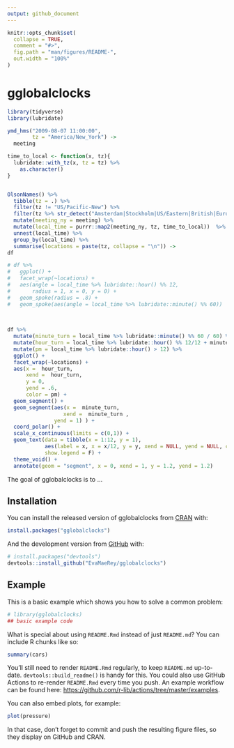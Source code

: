 ```yaml
---
output: github_document
---
```


<!-- README.md is generated from README.Rmd. Please edit that file -->

```r
knitr::opts_chunk$set(
  collapse = TRUE,
  comment = "#>",
  fig.path = "man/figures/README-",
  out.width = "100%"
)
```

# gglobalclocks


```r
library(tidyverse)
library(lubridate)

ymd_hms("2009-08-07 11:00:00", 
        tz = "America/New_York") ->
  meeting

time_to_local <- function(x, tz){
  lubridate::with_tz(x, tz = tz) %>%
    as.character()
}


OlsonNames() %>%
  tibble(tz = .) %>%
  filter(tz != "US/Pacific-New") %>%
  filter(tz %>% str_detect("Amsterdam|Stockholm|US/Eastern|British|Europe/London|US/Pacific|Mountain|US/Central")) %>%
  mutate(meeting_ny = meeting) %>%
  mutate(local_time = purrr::map2(meeting_ny, tz, time_to_local))  %>%
  unnest(local_time) %>%
  group_by(local_time) %>%
  summarise(locations = paste(tz, collapse = "\n")) ->
df

# df %>% 
#   ggplot() + 
#   facet_wrap(~locations) +
#   aes(angle = local_time %>% lubridate::hour() %% 12, 
#       radius = 1, x = 0, y = 0) +
#   geom_spoke(radius = .8) + 
#   geom_spoke(aes(angle = local_time %>% lubridate::minute() %% 60)) 
  

  
df %>% 
  mutate(minute_turn = local_time %>% lubridate::minute() %% 60 / 60) %>% 
  mutate(hour_turn = local_time %>% lubridate::hour() %% 12/12 + minute_turn/12) %>% 
  mutate(pm = local_time %>% lubridate::hour() > 12) %>% 
  ggplot() + 
  facet_wrap(~locations) + 
  aes(x =  hour_turn, 
      xend =  hour_turn,
      y = 0,
      yend = .6,
      color = pm) + 
  geom_segment() + 
  geom_segment(aes(x =  minute_turn, 
                  xend =  minute_turn ,
               yend = 1) ) + 
  coord_polar() + 
  scale_x_continuous(limits = c(0,1)) + 
  geom_text(data = tibble(x = 1:12, y = 1), 
            aes(label = x, x = x/12, y = y, xend = NULL, yend = NULL, color = NULL),
            show.legend = F) + 
  theme_void() + 
  annotate(geom = "segment", x = 0, xend = 1, y = 1.2, yend = 1.2)

```

<!-- badges: start -->
<!-- badges: end -->

The goal of gglobalclocks is to ...

## Installation

You can install the released version of gglobalclocks from [CRAN](https://CRAN.R-project.org) with:

``` r
install.packages("gglobalclocks")
```

And the development version from [GitHub](https://github.com/) with:

``` r
# install.packages("devtools")
devtools::install_github("EvaMaeRey/gglobalclocks")
```
## Example

This is a basic example which shows you how to solve a common problem:

```r
# library(gglobalclocks)
## basic example code
```

What is special about using `README.Rmd` instead of just `README.md`? You can include R chunks like so:

```r
summary(cars)
```

You'll still need to render `README.Rmd` regularly, to keep `README.md` up-to-date. `devtools::build_readme()` is handy for this. You could also use GitHub Actions to re-render `README.Rmd` every time you push. An example workflow can be found here: <https://github.com/r-lib/actions/tree/master/examples>.

You can also embed plots, for example:

```r
plot(pressure)
```

In that case, don't forget to commit and push the resulting figure files, so they display on GitHub and CRAN.
